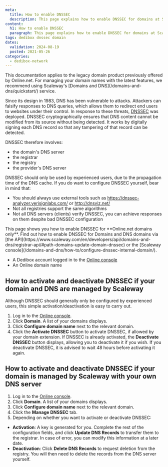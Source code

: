 ```yaml
---
meta:
  title: How to enable DNSSEC
  description: This page explains how to enable DNSSEC for domains at Scaleway Dedibox
content:
  h1: How to enable DNSSEC
  paragraph: This page explains how to enable DNSSEC for domains at Scaleway Dedibox
tags: dedibox dnssec domain
dates:
  validation: 2024-08-19
  posted: 2021-05-26
categories:
  - dedibox-network
---
```


<Message type="important">
  This documentation applies to the legacy domain product previously offered by Online.net. For managing your domain names with the latest features, we recommend using Scaleway's [Domains and DNS](/domains-and-dns/quickstart/) service.
</Message>

Since its design in 1983, DNS has been vulnerable to attacks. Attackers can falsify responses to DNS queries, which allows them to redirect end users to websites under their control. In response to these threats, [DNSSEC](https://www.icann.org/resources/pages/dnssec-what-is-it-why-important-2019-03-05-en) was deployed. DNSSEC cryptographically ensures that DNS content cannot be modified from its source without being detected. It works by digitally signing each DNS record so that any tampering of that record can be detected.

DNSSEC therefore involves:

  - the domain's DNS server
  - the registrar
  - the registry
  - the provider's DNS server

DNSSEC should only be used by experienced users, due to the propagation time of the DNS cache. If you do want to configure DNSSEC yourself, bear in mind that:

  - You should always use external tools such as https://dnssec-analyzer.verisignlabs.com/ or http://dnsviz.net/
  - Not all registries support the same algorithms
  - Not all DNS servers (clients) verify DNSSEC, you can achieve responses on them despite bad DNSSEC configuration

<Message type="important">
 This page shows you how to enable DNSSEC for **Online.net domains only**. Find out how to enable DNSSEC for Domains and DNS domains via [the API](https://www.scaleway.com/en/developers/api/domains-and-dns/registrar-api/#path-domains-update-domain-dnssec) or the [Scaleway console](/domains-and-dns/how-to/configure-dnssec-internal-domain/).
</Message>

<Macro id="requirements" />

- A Dedibox account logged in to the [Online console](https://console.online.net)
- An Online domain name

## How to activate and deactivate DNSSEC if your domain and DNS are managed by Scaleway

Although DNSSEC should generally only be configured by experienced users, this simple activation/deactivation is easy to carry out.

1. Log in to the [Online console](https://console.online.net).
2. Click **Domain**. A list of your domains displays.
    <Lightbox src="scaleway-domain-configure.webp" alt="" />
3. Click **Configure domain name** next to the relevant domain.
4. Click the **Activate DNSSEC** button to activate DNSSEC, if allowed by your domain extension. If DNSSEC is already activated, the **Deactivate DNSSEC** button displays, allowing you to deactivate it if you wish.
    <Message type="note">
      If you deactivate DNSSEC, it is advised to wait 48 hours before activating it again.
    </Message>

## How to activate and deactivate DNSSEC if your domain is managed by Scaleway with your own DNS server

1. Log in to the [Online console](https://console.online.net).
2. Click **Domain**. A list of your domains displays.
3. Click **Configure domain name** next to the relevant domain.
4. Click the **Manage DNSSEC** tab.
    <Lightbox src="scaleway-activate-dnssec-ext.webp" alt="" />
5. Depending on whether you want to activate or deactivate DNSSEC:
  - **Activation**: A key is generated for you. Complete the rest of the configuration fields, and click **Update DNS Records** to transfer them to the registrar. In case of error, you can modify this information at a later date.
  - **Deactivation**: Click **Delete DNS Records** to request deletion from the registry. You will then need to delete the records from the DNS server yourself.


